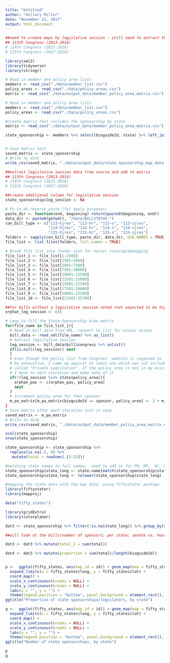 ```yaml
---
title: "Untitled"
author: "Hillary Miller"
date: "November 13, 2017"
output: html_document
---
```

```r
##need to create maps by legislative session - still need to extract that data from the files and add to the matrix
## 113th Congress (2013-2014)
# 114th Congress (2015-2016)
# 115th Congress (2017-2018)

library(xml2)
library(tidyverse)
library(stringr)
```

```r
# Read in member and policy area lists
members <- read_csv("./data/member_list.csv")
policy_areas <- read_csv("./data/policy_areas.csv")
matrix <- read_csv("./data/output_data/member_policy_area_matrix.csv")
```

```r
# Read in member and policy area lists
members <- read_csv("./data/member_list.csv")
policy_areas <- read_csv("./data/policy_areas.csv")

#create matrix that includes the sponsorship by state
matrix <- read_csv("./data/output_data/member_policy_area_matrix.csv")

state_sponsorship <- members %>% select(bioguideId, state) %>% left_join(matrix, by="bioguideId")


# Save matrix test
saved_matrix <- state_sponsorship
# Write to disk
write_csv(saved_matrix, "./data/output_data/state_sponsorship_map_data.csv")

```

```r
##extract legislative session data from source and add to matrix
## 113th Congress (2013-2014)
# 114th Congress (2015-2016)
# 115th Congress (2017-2018)

##create additional column for legislative session
state_sponsorship$leg_session <- NA

# Fn to do reverse paste (for apply purposes)
paste_dir <- function(end, beginning) return(paste0(beginning, end))
data_dir <- paste0(getwd(), "/data/BILLSTATUS-")
con_bill_type <- c("113-hjres", "113-hr", "113-s", "113-sjres",
                   "114-hjres", "114-hr", "114-s", "114-sjres",
                   "115-hjres", "115-hr", "115-s", "115-sjres")
folders <- sapply(con_bill_type, paste_dir, data_dir, USE.NAMES = TRUE)
file_list <- list.files(folders, full.names = TRUE)

# Break file list into chunks just for easier running/debugging
file_list_1 <- file_list[1:2500]
file_list_2 <- file_list[2501:5000]
file_list_3 <- file_list[5001:7500]
file_list_4 <- file_list[7501:10000]
file_list_5 <- file_list[10001:12500]
file_list_6 <- file_list[12501:15000]
file_list_7 <- file_list[15001:17500]
file_list_8 <- file_list[17501:20000]
file_list_9 <- file_list[20001:22500]
file_list_10 <- file_list[22501:25780]

##for bills without a legislative session noted (not expected to be high)
orphan_leg_session <- c()

# Loop to fill the State-Sponsorship Area matrix
for(file_name in file_list_1){
  # Read in bill data from XML, convert to list for easier access
  bill_data <- read_xml(file_name) %>% as_list()
  # Extract legislative session
  leg_session <- bill_data$bill$congress %>% unlist()
  if(is.null(leg_session)) next
  }
  # Even though the policy list from Congress' website is supposed to 
  # be exhaustive, I came up against at least one which was not included
  # called "Private Legislation". If the policy area is not in my existing list
  # I move to next iteration and make note of it
  if(!(leg_session %in% state$policy_area)){
    orphan_pas <- c(orphan_pas, policy_area)
    next
  }
  # Increment policy area for that sponsor
  m_pa_matrix[m_pa_matrix$bioguideId == sponsor, policy_area] <- 1 + m_pa_matrix[m_pa_matrix$bioguideId == sponsor, policy_area] 
}
# Save matrix after each iteration just in case
saved_matrix <- m_pa_matrix
# Write to disk
write_csv(saved_matrix, "./data/output_data/member_policy_area_matrix.csv")
```

```r
ncol(state_sponsorship)
nrow(state_sponsorship)

state_sponsorship <- state_sponsorship %>%
  replace(is.na(.), 0) %>%
   mutate(total = rowSums(.[3:35]))

#mutating state names to full names;  need to add in for PR, MP,  DC, GU, AS, VI
state_sponsorship$state_long <- state.name[match(state_sponsorship$state,state.abb)]
state_sponsorship$state_long <- tolower(state_sponsorship$state_long)

#mapping the state data with the map data, using fiftystater package
library(fiftystater)
library(mapproj)

data("fifty_states") 

library(gridExtra)
library(colorplaner)

dat3 <- state_sponsorship %>% filter(!is.na(state_long)) %>% group_by(state)
```

```r

##will look at the bills/number of sponsors; per state; senate vs. house; for each congressional session

dat3 <- dat3 %>% mutate(total_2 = sum(total))

dat4 <- dat3 %>% mutate(proportion = sum(total)/length(bioguideId))


p <-  ggplot(fifty_states, aes(map_id = id)) + geom_map(map = fifty_states, fill="lightgrey", colour = alpha("grey", 3/4), size = 0.4)+ geom_map(aes(map_id = state_long, fill=proportion), colour=alpha("darkgrey", 3/4), data=dat4, map=fifty_states) +
  expand_limits(x = fifty_states$long, y = fifty_states$lat) +
  coord_map() +
  scale_x_continuous(breaks = NULL) + 
  scale_y_continuous(breaks = NULL) +
  labs(x = "", y = "") +
  theme(legend.position = "bottom", panel.background = element_rect(), element_blank())+ fifty_states_inset_boxes() +
ggtitle("Proportion of state sponsorships/legislators, by state")

q <-  ggplot(fifty_states, aes(map_id = id)) + geom_map(map = fifty_states, fill="lightgrey", colour = alpha("grey", 3/4), size = 0.4)+ geom_map(aes(map_id = state_long, fill=total_2), colour=alpha("darkgrey", 3/4), data=dat3, map=fifty_states) +
  expand_limits(x = fifty_states$long, y = fifty_states$lat) +
  coord_map() +
  scale_x_continuous(breaks = NULL) + 
  scale_y_continuous(breaks = NULL) +
  labs(x = "", y = "") +
  theme(legend.position = "bottom", panel.background = element_rect(), element_blank())+ fifty_states_inset_boxes() +
ggtitle("Number of state sponsorships, by state")

p
q
```



